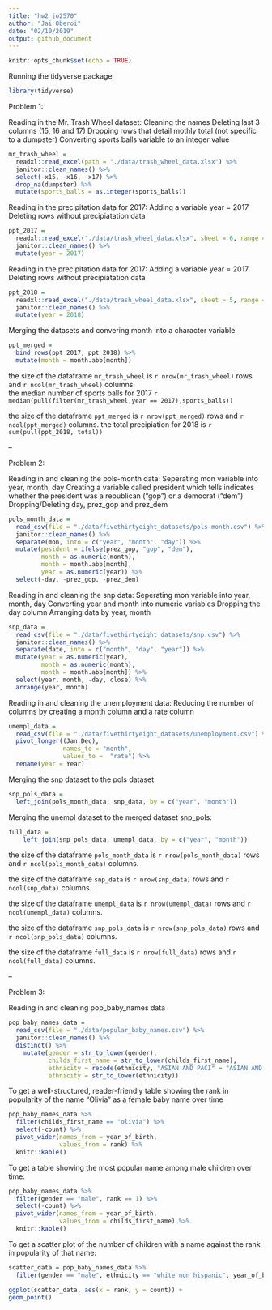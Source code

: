 ```yaml
---
title: "hw2_jo2570"
author: "Jai Oberoi"
date: "02/10/2019"
output: github_document
---
```


```r
knitr::opts_chunk$set(echo = TRUE)
```

Running the tidyverse package 

```r
library(tidyverse)
```

Problem 1: 

Reading in the Mr. Trash Wheel dataset:
Cleaning the names 
Deleting last 3 columns (15, 16 and 17)
Dropping rows that detail mothly total (not specific to a dumpster)
Converting sports balls variable to an integer value 

```r
mr_trash_wheel = 
  readxl::read_excel(path = "./data/trash_wheel_data.xlsx") %>%
  janitor::clean_names() %>% 
  select(-x15, -x16, -x17) %>%
  drop_na(dumpster) %>% 
  mutate(sports_balls = as.integer(sports_balls))
```

Reading in the precipitation data for 2017:
Adding a variable year = 2017 
Deleting rows without precipiatation data 

```r
ppt_2017 = 
  readxl::read_excel("./data/trash_wheel_data.xlsx", sheet = 6, range = "A2:B14") %>% 
  janitor::clean_names() %>%
  mutate(year = 2017)
```

Reading in the precipitation data for 2017:
Adding a variable year = 2017 
Deleting rows without precipiatation data 

```r
ppt_2018 = 
  readxl::read_excel("./data/trash_wheel_data.xlsx", sheet = 5, range = "A2:B14") %>% 
  janitor::clean_names() %>%
  mutate(year = 2018)
```

Merging the datasets and convering month into a character variable 

```r
ppt_merged =
  bind_rows(ppt_2017, ppt_2018) %>%
  mutate(month = month.abb[month])
```

the size of the dataframe `mr_trash_wheel` is `r nrow(mr_trash_wheel)` rows and `r ncol(mr_trash_wheel)` columns.  
the median number of sports balls for 2017 `r median(pull(filter(mr_trash_wheel,year == 2017),sports_balls))`

the size of the dataframe `ppt_merged` is `r nrow(ppt_merged)` rows and `r ncol(ppt_merged)` columns.
the total precipiation for 2018 is `r sum(pull(ppt_2018, total))`

-- 

Problem 2: 

Reading in and cleaning the pols-month data:
Seperating mon variable into year, month, day 
Creating a variable called president which tells indicates whether the president was a republican ("gop") or a democrat ("dem") 
Dropping/Deleting day, prez_gop and prez_dem

```r
pols_month_data = 
  read_csv(file = "./data/fivethirtyeight_datasets/pols-month.csv") %>%
  janitor::clean_names() %>%
  separate(mon, into = c("year", "month", "day")) %>%
  mutate(pesident = ifelse(prez_gop, "gop", "dem"),
         month = as.numeric(month),
         month = month.abb[month],
         year = as.numeric(year)) %>%
  select(-day, -prez_gop, -prez_dem)
```

Reading in and cleaning the snp data: 
Seperating mon variable into year, month, day 
Converting year and month into numeric variables 
Dropping the day column 
Arranging data by year, month 

```r
snp_data = 
  read_csv(file = "./data/fivethirtyeight_datasets/snp.csv") %>%
  janitor::clean_names() %>%
  separate(date, into = c("month", "day", "year")) %>%
  mutate(year = as.numeric(year),
         month = as.numeric(month),
         month = month.abb[month]) %>%
  select(year, month, -day, close) %>%
  arrange(year, month)
```

Reading in and cleaning the unemployment data: 
Reducing the number of columns by creating a month column and a rate column 

```r
umempl_data = 
  read_csv(file = "./data/fivethirtyeight_datasets/unemployment.csv") %>%
  pivot_longer((Jan:Dec),
               names_to = "month",
               values_to =  "rate") %>%
  rename(year = Year)
```

Merging the snp dataset to the pols dataset 

```r
snp_pols_data = 
  left_join(pols_month_data, snp_data, by = c("year", "month"))

```

Merging the unempl dataset to the merged dataset snp_pols: 

```r
full_data = 
    left_join(snp_pols_data, umempl_data, by = c("year", "month"))
```

the size of the dataframe `pols_month_data` is `r nrow(pols_month_data)` rows and `r ncol(pols_month_data)` columns. 

the size of the dataframe `snp_data` is `r nrow(snp_data)` rows and `r ncol(snp_data)` columns.  

the size of the dataframe `umempl_data` is `r nrow(umempl_data)` rows and `r ncol(umempl_data)` columns.  

the size of the dataframe `snp_pols_data` is `r nrow(snp_pols_data)` rows and `r ncol(snp_pols_data)` columns.  

the size of the dataframe `full_data` is `r nrow(full_data)` rows and `r ncol(full_data)` columns.


-- 

Problem 3: 

Reading in and cleaning pop_baby_names data 

```r
pop_baby_names_data = 
  read_csv(file = "./data/popular_baby_names.csv") %>%
  janitor::clean_names() %>%
  distinct() %>%
    mutate(gender = str_to_lower(gender),
           childs_first_name = str_to_lower(childs_first_name),
           ethnicity = recode(ethnicity, "ASIAN AND PACI" = "ASIAN AND PACIFIC ISLANDER", "BLACK NON HISP" = "BLACK NON HISPANIC", "WHITE NON HISP" = "WHITE NON HISPANIC"),
           ethnicity = str_to_lower(ethnicity))
```

To get a well-structured, reader-friendly table showing the rank in popularity of the name “Olivia” as a female baby name over time

```r
pop_baby_names_data %>%
  filter(childs_first_name == "olivia") %>%
  select(-count) %>%
  pivot_wider(names_from = year_of_birth, 
              values_from = rank) %>% 
  knitr::kable()
```

To get a table showing the most popular name among male children over time: 

```r
pop_baby_names_data %>%
  filter(gender == "male", rank == 1) %>%
  select(-count) %>%
  pivot_wider(names_from = year_of_birth, 
              values_from = childs_first_name) %>% 
  knitr::kable()
```

To get a scatter plot of the number of children with a name against the rank in popularity of that name: 

```r
scatter_data = pop_baby_names_data %>%
  filter(gender == "male", ethnicity == "white non hispanic", year_of_birth == 2016)

ggplot(scatter_data, aes(x = rank, y = count)) +
geom_point()
```
